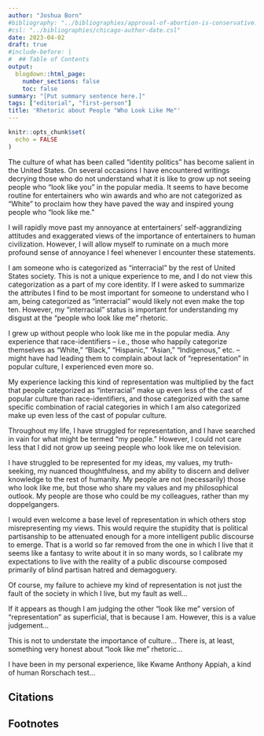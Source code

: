 ```yaml
---
author: "Joshua Born"
#bibliography: "../bibliographies/approval-of-abortion-is-conservative.bib"
#csl: "../bibliographies/chicago-author-date.csl"
date: 2023-04-02
draft: true
#include-before: |
#  ## Table of Contents
output:
  blogdown::html_page:
    number_sections: false
    toc: false
summary: "[Put summary sentence here.]"
tags: ["editorial", "first-person"]
title: 'Rhetoric about People "Who Look Like Me"'
---
```


```r
knitr::opts_chunk$set(
  echo = FALSE
)
```


The culture of what has been called "identity politics" has become salient in the United States. On several occasions I have encountered writings decrying those who do not understand what it is like to grow up not seeing people who "look like you" in the popular media. It seems to have become routine for entertainers who win awards and who are not categorized as "White" to proclaim how they have paved the way and inspired young people who "look like me."

I will rapidly move past my annoyance at entertainers' self-aggrandizing attitudes and exaggerated views of the importance of entertainers to human civilization. However, I will allow myself to ruminate on a much more profound sense of annoyance I feel whenever I encounter these statements. 

I am someone who is categorized as "interracial" by the rest of United States society. This is not a unique experience to me, and I do not view this categorization as a part of my core identity. If I were asked to summarize the attributes I find to be most important for someone to understand who I am, being categorized as "interracial" would likely not even make the top ten. However, my "interracial" status is important for understanding my disgust at the "people who look like me" rhetoric. 

I grew up without people who look like me in the popular media. Any experience that race-identifiers -- i.e., those who happily categorize themselves as "White," "Black," "Hispanic," "Asian," "Indigenous," etc. -- might have had leading them to complain about lack of "representation" in popular culture, I experienced even more so.

My experience lacking this kind of representation was multiplied by the fact that people categorized as "interracial" make up even less of the cast of popular culture than race-identifiers, and those categorized with the same specific combination of racial categories in which I am also categorized make up even less of the cast of popular culture.

Throughout my life, I have struggled for representation, and I have searched in vain for what might be termed "my people." However, I could not care less that I did not grow up seeing people who look like me on television.

I have struggled to be represented for my ideas, my values, my truth-seeking, my nuanced thoughtfulness, and my ability to discern and deliver knowledge to the rest of humanity. My people are not (necessarily) those who look like me, but those who share my values and my philosophical outlook. My people are those who could be my colleagues, rather than my doppelgangers.

I would even welcome a base level of representation in which others stop misrepresenting my views. This would require the stupidity that is political partisanship to be attenuated enough for a more intelligent public discourse to emerge. That is a world so far removed from the one in which I live that it seems like a fantasy to write about it in so many words, so I calibrate my expectations to live with the reality of a public discourse composed primarily of blind partisan hatred and demagoguery. 

Of course, my failure to achieve my kind of representation is not just the fault of the society in which I live, but my fault as well...

If it appears as though I am judging the other "look like me" version of "representation" as superficial, that is because I am. However, this is a value judgement...

This is not to understate the importance of culture... There is, at least, something very honest about "look like me" rhetoric...

I have been in my personal experience, like Kwame Anthony Appiah, a kind of human Rorschach test...


## Citations

::: {#refs}
:::

## Footnotes
